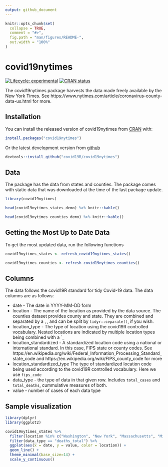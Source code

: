 ```yaml
---
output: github_document
---
```


<!-- README.md is generated from README.Rmd. Please edit that file -->

```r
knitr::opts_chunk$set(
  collapse = TRUE,
  comment = "#>",
  fig.path = "man/figures/README-",
  out.width = "100%"
)
```

# covid19nytimes

<!-- badges: start -->
[![Lifecycle: experimental](https://img.shields.io/badge/lifecycle-experimental-orange.svg)](https://www.tidyverse.org/lifecycle/#experimental)
[![CRAN status](https://www.r-pkg.org/badges/version/covid19nytimes)](https://CRAN.R-project.org/package=covid19nytimes)
<!-- badges: end -->

The  covid19nytimes package harvests the data made freely available by the New York Times. See https://www.nytimes.com/article/coronavirus-county-data-us.html for more.

## Installation

You can install the released version of covid19nytimes from [CRAN](https://CRAN.R-project.org) with:

``` r
install.packages("covid19nytimes")
```

Or the latest development version from [github](https://github.com/covid19R/covid19nytimes)

```r
devtools::install_github("covid19R/covid19nytimes")
```

## Data

The package has the data from states and counties. The package comes with static data that was downloaded at the time of the last package update.

```r
library(covid19nytimes)

head(covid19nytimes_states_demo) %>% knitr::kable()

head(covid19nytimes_counties_demo) %>% knitr::kable()

```

## Getting the Most Up to Date Data

To get the most updated data, run the following functions

```r
covid19nytimes_states <- refresh_covid19nytimes_states()

covid19nytimes_counties <- refresh_covid19nytimes_counties()
```

## Columns

The data follows the covid19R standard for tidy Covid-19 data. The data columns are as follows:

* date - The date in YYYY-MM-DD form
* location - The name of the location as provided by the data source. The counties dataset provides county and state. They are combined and separated by a `,`, and can be split by `tidyr::separate()`, if you wish.
* location_type - The type of location using the covid19R controlled vocabulary. Nested locations are indicated by multiple location types being combined with a `_
* location_standardized - A standardized location code using a national or international standard. In this case, FIPS state or county codes. See https://en.wikipedia.org/wiki/Federal_Information_Processing_Standard_state_code and https://en.wikipedia.org/wiki/FIPS_county_code for more
* location_standardized_type The type of standardized location code being used according to the covid19R controlled vocabulary. Here we use `fips_code`
* data_type - the type of data in that given row. Includes `total_cases` and `total_deaths`, cummulative measures of both.
* value - number of cases of each data type

## Sample visualization

```r
library(dplyr)
library(ggplot2)

covid19nytimes_states %>%
  filter(location %in% c("Washington", "New York", "Massachusetts", "Michigan", "Illinois")) %>%
  filter(data_type == "deaths_total") %>%
  ggplot(aes(x = date, y = value, color = location)) +
  geom_line() +
  theme_minimal(base_size=14) +
  scale_y_continuous()
```
